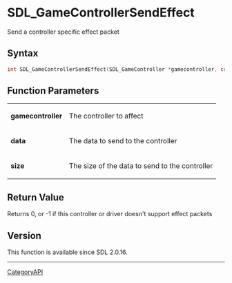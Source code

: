 = SDL_GameControllerSendEffect =

Send a controller specific effect packet 

== Syntax ==

<syntaxhighlight lang='c'>
int SDL_GameControllerSendEffect(SDL_GameController *gamecontroller, const void *data, int size);
</syntaxhighlight>

== Function Parameters ==

{|
|'''gamecontroller'''
|The controller to affect
|-
|'''data'''
|The data to send to the controller
|-
|'''size'''
|The size of the data to send to the controller
|}

== Return Value ==

Returns 0, or -1 if this controller or driver doesn't support effect
packets

== Version ==

This function is available since SDL 2.0.16.

----
[[CategoryAPI]]



